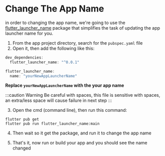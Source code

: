 # Change The App Name

in order to changing the app name, we're going to use the [flutter_launcher_name](https://pub.dev/packages/flutter_launcher_name) package that simplifies the task of updating the app launcher name for you.

1. From the app project directory, search for the `pubspec.yaml` file
2. Open it, then add the following like this:

```dart title=./application/pubspec.yaml {2,4-5}
dev_dependencies:
  flutter_launcher_name: "^0.0.1"

flutter_launcher_name:
  name: "yourNewAppLauncherName"
```

**Replace `yourNewAppLauncherName` with the your app name**

:::caution Warning
Be careful with spaces, this file is sensitive with spaces, an extra/less space will cause failure in next step
:::

3. Open the cmd (command line), then run this command:

```
flutter pub get
flutter pub run flutter_launcher_name:main
```

4. Then wait so it get the package, and run it to change the app name

5. That's it, now run or build your app and you should see the name changed

